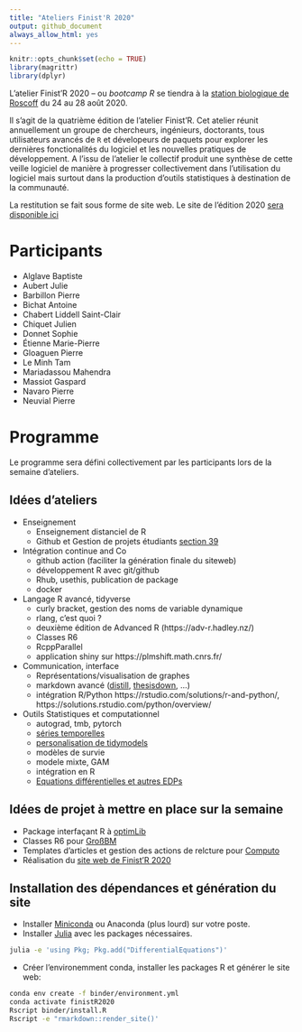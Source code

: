 ```yaml
---
title: "Ateliers Finist'R 2020"
output: github_document
always_allow_html: yes
---
```


```r
knitr::opts_chunk$set(echo = TRUE)
library(magrittr)
library(dplyr)
```



L'atelier Finist'R 2020 -- ou *bootcamp R* se tiendra à la [station biologique de Roscoff](http://www.sb-roscoff.fr/) du 24 au 28 août 2020.

Il s'agit de la quatrième édition de l'atelier Finist'R. Cet atelier réunit annuellement un groupe de chercheurs, ingénieurs, doctorants, tous utilisateurs avancés de `R` et dévelopeurs de paquets pour explorer les dernières fonctionalités du logiciel et les nouvelles pratiques de développement. A l'issu de l'atelier le collectif produit une synthèse de cette veille logiciel de manière à progresser collectivement dans l'utilisation du logiciel mais surtout dans la production d'outils statistiques à destination de la communauté.

La restitution se fait sous forme de site web. Le site de l'édition 2020 [sera disponible ici](https://stateofther.github.io/finistR2020/)

# Participants

- Alglave Baptiste
- Aubert Julie
- Barbillon Pierre
- Bichat Antoine
- Chabert Liddell Saint-Clair
- Chiquet Julien
- Donnet Sophie
- Étienne Marie-Pierre
- Gloaguen Pierre
- Le Minh Tam
- Mariadassou Mahendra
- Massiot Gaspard
- Navaro Pierre
- Neuvial Pierre

# Programme 

Le programme sera défini collectivement par les participants lors de la semaine d'ateliers.

## Idées d'ateliers

  - Enseignement
    - Enseignement distanciel de R
    - Github et Gestion de projets étudiants [section 39](https://happygitwithr.com/classroom-overview.html)

  - Intégration continue and Co
    - github action (faciliter la génération finale du siteweb)  
    - développement R avec git/github
    - Rhub, usethis, publication de package
    - docker

  - Langage R avancé, tidyverse
    - curly bracket, gestion des noms de variable dynamique
    - rlang, c'est quoi ?
    - deuxième édition de Advanced R (https://adv-r.hadley.nz/)
    - Classes R6 
    - RcppParallel
    - application shiny sur https://plmshift.math.cnrs.fr/

  - Communication, interface 
    - Représentations/visualisation de graphes
    - markdown avancé  ([distill](https://rstudio.github.io/distill/), [thesisdown](https://github.com/ismayc/thesisdown), ...)
    - intégration R/Python https://rstudio.com/solutions/r-and-python/, https://solutions.rstudio.com/python/overview/

  - Outils Statistiques et computationnel  
    - autograd, tmb, pytorch
    - [séries temporelles](https://github.com/tidyverts)
    - [personalisation de tidymodels](https://www.tidymodels.org/learn/develop/)
    - modèles de survie
    - modele mixte, GAM
    - intégration en R
    -  [Equations différentielles et autres EDPs](https://pure.knaw.nl/ws/portalfiles/portal/462308/Soetaert_ea_4748.pdf)

## Idées de projet à mettre en place sur la semaine

- Package interfaçant R à [optimLib](https://github.com/kthohr/optim)
- Classes R6 pour [GroßBM](https://github.com/GrossSBM)
- Templates d'articles et gestion des actions de relcture pour [Computo](https://github.com/journal-french-statistical-society/)
- Réalisation du [site web de Finist'R 2020](https://stateofther.github.io/finistR2020/)


## Installation des dépendances et génération du site

- Installer [Miniconda](https://docs.conda.io/en/latest/miniconda.html) ou Anaconda (plus lourd) sur votre poste.
- Installer [Julia](https://julialang.org/downloads/) avec les packages nécessaires.

```bash
julia -e 'using Pkg; Pkg.add("DifferentialEquations")'
```
- Créer l'environemment conda, installer les packages R et générer le site web:

```bash
conda env create -f binder/environment.yml
conda activate finistR2020
Rscript binder/install.R
Rscript -e "rmarkdown::render_site()'
```
